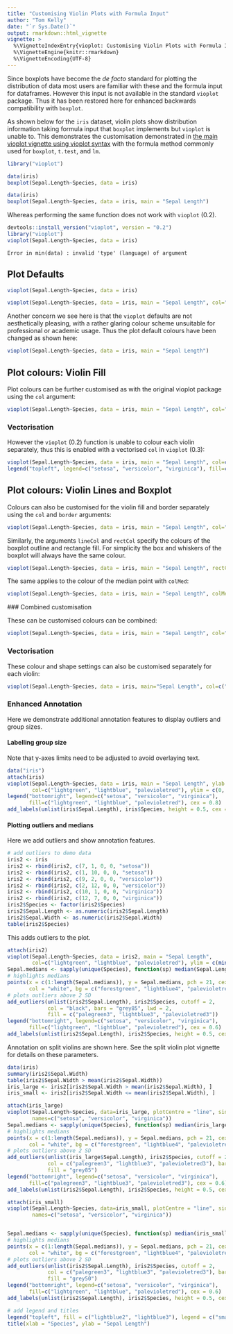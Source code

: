 ---
title: "Customising Violin Plots with Formula Input"
author: "Tom Kelly"
date: "`r Sys.Date()`"
output: rmarkdown::html_vignette
vignette: >
  %\VignetteIndexEntry{vioplot: Customising Violin Plots with Formula Input}
  %\VignetteEngine{knitr::rmarkdown}
  %\VignetteEncoding{UTF-8}
---

Since boxplots have become the _de facto_ standard for plotting the distribution of data most users are familiar with these and the formula input for dataframes. However this input is not available in the standard `vioplot` package. Thus it has been restored here for enhanced backwards compatibility with `boxplot`.

As shown below for the `iris` dataset, violin plots show distribution information taking formula input that `boxplot` implements but `vioplot` is unable to. This demonstrates the customisation demonstrated in [the main vioplot vignette using vioplot syntax](violin_customisation.html) with the formula method commonly used for `boxplot`, `t.test`, and `lm`.

```{r}
library("vioplot")
```

```{r, message=FALSE, eval=FALSE}
data(iris)
boxplot(Sepal.Length~Species, data = iris)
```

```{r, message=FALSE, echo=FALSE}
data(iris)
boxplot(Sepal.Length~Species, data = iris, main = "Sepal Length")
```

Whereas performing the same function does not work with `vioplot` (0.2).

```{r, message=FALSE, eval=FALSE}
devtools::install_version("vioplot", version = "0.2")
library("vioplot")
vioplot(Sepal.Length~Species, data = iris)
```

```
Error in min(data) : invalid 'type' (language) of argument
```

## Plot Defaults

```{r, message=FALSE, eval=FALSE}
vioplot(Sepal.Length~Species, data = iris)
```

```{r, message=FALSE, echo=FALSE}
vioplot(Sepal.Length~Species, data = iris, main = "Sepal Length", col="magenta")
```

Another concern we see here is that the `vioplot` defaults are not aesthetically pleasing, with a rather glaring colour scheme unsuitable for professional or academic usage. Thus the plot default colours have been changed as shown here:

```{r}
vioplot(Sepal.Length~Species, data = iris, main = "Sepal Length")
```

## Plot colours: Violin Fill

Plot colours can be further customised as with the original vioplot package using the `col` argument:

```{r}
vioplot(Sepal.Length~Species, data = iris, main = "Sepal Length", col="lightblue")
```

### Vectorisation

However the `vioplot` (0.2) function is unable to colour each violin separately, thus this is enabled with a vectorised `col` in `vioplot` (0.3):

```{r}
vioplot(Sepal.Length~Species, data = iris, main = "Sepal Length", col=c("lightgreen", "lightblue", "palevioletred"))
legend("topleft", legend=c("setosa", "versicolor", "virginica"), fill=c("lightgreen", "lightblue", "palevioletred"), cex = 0.5)
```


## Plot colours: Violin Lines and Boxplot

Colours can also be customised for the violin fill and border separately using the `col` and `border` arguments:

```{r}
vioplot(Sepal.Length~Species, data = iris, main = "Sepal Length", col="lightblue", border="royalblue")
```

Similarly, the arguments `lineCol` and `rectCol` specify the colours of the boxplot outline and rectangle fill. For simplicity the box and whiskers of the boxplot will always have the same colour.

```{r}
vioplot(Sepal.Length~Species, data = iris, main = "Sepal Length", rectCol="palevioletred", lineCol="violetred")
```
 
 The same applies to the colour of the median point with `colMed`:
 
```{r}
vioplot(Sepal.Length~Species, data = iris, main = "Sepal Length", colMed="violet")
```
 
 ### Combined customisation
 
 These can be customised colours can be combined:
 
```{r}
vioplot(Sepal.Length~Species, data = iris, main = "Sepal Length", col="lightblue", border="royalblue", rectCol="palevioletred", lineCol="violetred", colMed="violet")
```
 
### Vectorisation

These colour and shape settings can also be customised separately for each violin:
```{r}
vioplot(Sepal.Length~Species, data = iris, main="Sepal Length", col=c("lightgreen", "lightblue", "palevioletred"), border=c("darkolivegreen4", "royalblue4", "violetred4"), rectCol=c("forestgreen", "blue", "palevioletred3"), lineCol=c("darkolivegreen", "royalblue", "violetred4"), colMed=c("green", "cyan", "magenta"), pchMed=c(15, 17, 19))
```
 
### Enhanced Annotation

Here we demonstrate additional annotation features to display outliers and group sizes.

#### Labelling group size

Note that y-axes limits need to be adjusted to avoid overlaying text.

```{r, fig.align = 'center', fig.height = 4, fig.width = 8, fig.keep = 'last'}
data("iris")
attach(iris)
vioplot(Sepal.Length~Species, data = iris, main = "Sepal Length", ylab = "",
        col=c("lightgreen", "lightblue", "palevioletred"), ylim = c(0, max(Sepal.Length) * 1.1))
legend("bottomright", legend=c("setosa", "versicolor", "virginica"),
       fill=c("lightgreen", "lightblue", "palevioletred"), cex = 0.8)
add_labels(unlist(iris$Sepal.Length), iris$Species, height = 0.5, cex = 0.8)
```
#### Plotting outliers and medians

Here we add outliers and show annotation features.

```{r, warning=FALSE}
# add outliers to demo data
iris2 <- iris
iris2 <- rbind(iris2, c(7, 1, 0, 0, "setosa"))
iris2 <- rbind(iris2, c(1, 10, 0, 0, "setosa"))
iris2 <- rbind(iris2, c(9, 2, 0, 0, "versicolor"))
iris2 <- rbind(iris2, c(2, 12, 0, 0, "versicolor"))
iris2 <- rbind(iris2, c(10, 1, 0, 0, "virginica"))
iris2 <- rbind(iris2, c(12, 7, 0, 0, "virginica"))
iris2$Species <- factor(iris2$Species)
iris2$Sepal.Length <- as.numeric(iris2$Sepal.Length)
iris2$Sepal.Width <- as.numeric(iris2$Sepal.Width)
table(iris2$Species)
```

This adds outliers to the plot.

```{r, fig.align = 'center', fig.height = 4, fig.width = 8, fig.keep = 'last'}
attach(iris2)
vioplot(Sepal.Length~Species, data = iris2, main = "Sepal Length",
        col=c("lightgreen", "lightblue", "palevioletred"), ylim = c(min(Sepal.Length) * 0.9, max(Sepal.Length) * 1.1))
Sepal.medians <- sapply(unique(Species), function(sp) median(Sepal.Length[Species == sp]))
# highlights medians
points(x = c(1:length(Sepal.medians)), y = Sepal.medians, pch = 21, cex = 1.25, lwd = 2,
       col = "white", bg = c("forestgreen", "lightblue4", "palevioletred4"))
# plots outliers above 2 SD
add_outliers(unlist(iris2$Sepal.Length), iris2$Species, cutoff = 2,
             col = "black", bars = "grey85", lwd = 2,
             fill = c("palegreen3", "lightblue3", "palevioletred3"))
legend("bottomright", legend=c("setosa", "versicolor", "virginica"),
       fill=c("lightgreen", "lightblue", "palevioletred"), cex = 0.6)
add_labels(unlist(iris2$Sepal.Length), iris2$Species, height = 0.5, cex = 0.8)
```
Annotation on split violins are shown here. See the split violin plot vignette for details on these parameters.

```{r, fig.align = 'center', fig.height = 4, fig.width = 8, fig.keep = 'last'}
data(iris)
summary(iris2$Sepal.Width)
table(iris2$Sepal.Width > mean(iris2$Sepal.Width))
iris_large <- iris2[iris2$Sepal.Width > mean(iris2$Sepal.Width), ]
iris_small <- iris2[iris2$Sepal.Width <= mean(iris2$Sepal.Width), ]

attach(iris_large)
vioplot(Sepal.Length~Species, data=iris_large, plotCentre = "line", side = "right", col=c("lightgreen", "lightblue", "palevioletred"), ylim = c(min(iris2$Sepal.Length) * 0.9, max(iris2$Sepal.Length) * 1.1),
        names=c("setosa", "versicolor", "virginica"))
Sepal.medians <- sapply(unique(Species), function(sp) median(iris_large$Sepal.Length[Species == sp]))
# highlights medians
points(x = c(1:length(Sepal.medians)), y = Sepal.medians, pch = 21, cex = 1.25, lwd = 2,
       col = "white", bg = c("forestgreen", "lightblue4", "palevioletred4"))
# plots outliers above 2 SD
add_outliers(unlist(iris_large$Sepal.Length), iris2$Species, cutoff = 2,
             col = c("palegreen3", "lightblue3", "palevioletred3"), bars = "grey85", lwd = 2,
             fill = "grey85")
legend("bottomright", legend=c("setosa", "versicolor", "virginica"),
       fill=c("palegreen3", "lightblue3", "palevioletred3"), cex = 0.6)
add_labels(unlist(iris2$Sepal.Length), iris2$Species, height = 0.5, cex = 0.8)

attach(iris_small)
vioplot(Sepal.Length~Species, data=iris_small, plotCentre = "line", side = "left", add = T, col=c("palegreen1", "lightblue1", "palevioletred1"), ylim = c(min(Sepal.Length) * 0.9, max(Sepal.Length) * 1.1),
        names=c("setosa", "versicolor", "virginica"))


Sepal.medians <- sapply(unique(Species), function(sp) median(iris_small$Sepal.Length[Species == sp]))
# highlights medians
points(x = c(1:length(Sepal.medians)), y = Sepal.medians, pch = 21, cex = 1.25, lwd = 2,
       col = "white", bg = c("forestgreen", "lightblue4", "palevioletred4"))
# plots outliers above 2 SD
add_outliers(unlist(iris2$Sepal.Length), iris2$Species, cutoff = 2,
             col = c("palegreen3", "lightblue3", "palevioletred3"), bars = "grey85", lwd = 2,
             fill = "grey50")
legend("bottomright", legend=c("setosa", "versicolor", "virginica"),
       fill=c("lightgreen", "lightblue", "palevioletred"), cex = 0.6)
add_labels(unlist(iris2$Sepal.Length), iris2$Species, height = 0.5, cex = 0.8)

# add legend and titles
legend("topleft", fill = c("lightblue2", "lightblue3"), legend = c("small", "large"), title = "Sepal Width")
title(xlab = "Species", ylab = "Sepal Length")
```
